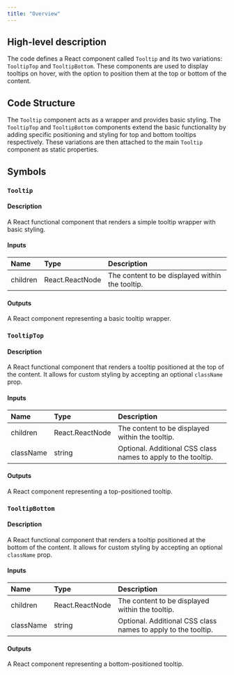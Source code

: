 ```yaml
---
title: "Overview"
---
```


## High-level description
The code defines a React component called `Tooltip` and its two variations: `TooltipTop` and `TooltipBottom`. These components are used to display tooltips on hover, with the option to position them at the top or bottom of the content.

## Code Structure
The `Tooltip` component acts as a wrapper and provides basic styling. The `TooltipTop` and `TooltipBottom` components extend the basic functionality by adding specific positioning and styling for top and bottom tooltips respectively. These variations are then attached to the main `Tooltip` component as static properties.

## Symbols

### `Tooltip`
#### Description
A React functional component that renders a simple tooltip wrapper with basic styling.

#### Inputs
| Name | Type | Description |
|:-----|:-----|:------------|
| children | React.ReactNode | The content to be displayed within the tooltip. |

#### Outputs
A React component representing a basic tooltip wrapper.

### `TooltipTop`
#### Description
A React functional component that renders a tooltip positioned at the top of the content. It allows for custom styling by accepting an optional `className` prop.

#### Inputs
| Name | Type | Description |
|:-----|:-----|:------------|
| children | React.ReactNode | The content to be displayed within the tooltip. |
| className | string | Optional. Additional CSS class names to apply to the tooltip. |

#### Outputs
A React component representing a top-positioned tooltip.

### `TooltipBottom`
#### Description
A React functional component that renders a tooltip positioned at the bottom of the content. It allows for custom styling by accepting an optional `className` prop.

#### Inputs
| Name | Type | Description |
|:-----|:-----|:------------|
| children | React.ReactNode | The content to be displayed within the tooltip. |
| className | string | Optional. Additional CSS class names to apply to the tooltip. |

#### Outputs
A React component representing a bottom-positioned tooltip.
